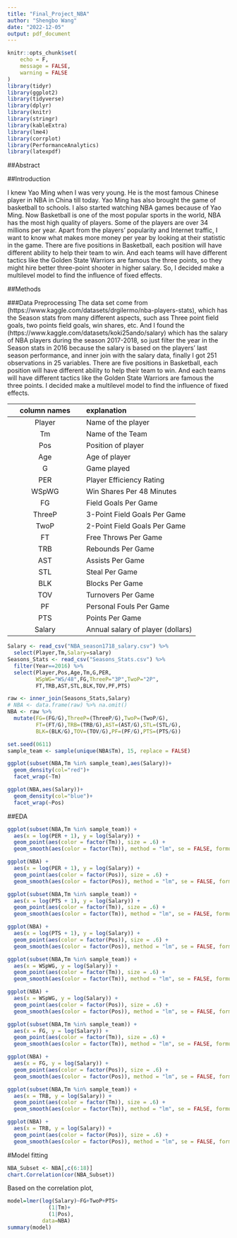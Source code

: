 ```yaml
---
title: "Final_Project_NBA"
author: "Shengbo Wang"
date: "2022-12-05"
output: pdf_document
---
```


```r
knitr::opts_chunk$set(
	echo = F,
	message = FALSE,
	warning = FALSE
)
library(tidyr)
library(ggplot2)
library(tidyverse)
library(dplyr)
library(knitr)
library(stringr)
library(kableExtra)
library(lme4)
library(corrplot)
library(PerformanceAnalytics)
library(latexpdf)
```

##Abstract

##Introduction

I knew Yao Ming when I was very young. He is the most famous Chinese player in NBA in China till today. Yao Ming has also brought the game of basketball to schools. I also started watching NBA games because of Yao Ming. Now Basketball is one of the most popular sports in the world, NBA has the most high quality of players. Some of the players are over 34 millions per year. Apart from the players' popularity and Internet traffic, I want to know what makes more money per year by looking at their statistic in the game. There are five positions in Basketball, each position will have different ability to help their team to win. And each teams will have different tactics like the Golden State Warriors are famous the three points, so they might hire better three-point shooter in higher salary. So, I decided make a multilevel model to find the influence of fixed effects.

##Methods


###Data Preprocessing
The data set come from (https://www.kaggle.com/datasets/drgilermo/nba-players-stats), which has the Season stats from many different aspects, such ass Three point field goals, two points field goals, win shares, etc. And I found the (https://www.kaggle.com/datasets/koki25ando/salary) which has the salary of NBA players during the season 2017-2018, so just filter the year in the Season stats in 2016 because the salary is based on the players' last season performance, and inner join with the salary data, finally I got 251 observations in 25 variables. There are five positions in Basketball, each position will have different ability to help their team to win. And each teams will have different tactics like the Golden State Warriors are famous the three points. I decided make a multilevel model to find the influence of fixed effects.


| column names    | explanation                                         |
| :--:            | :-----                                              |
| Player          | Name of the player                                  |
| Tm              | Name of the Team                                    |
| Pos             | Position of player                                  |
| Age             | Age of player                                       |
| G               | Game played                                         |
| PER             | Player Efficiency Rating                            |
| WSpWG           | Win Shares Per 48 Minutes                           |
| FG              | Field Goals Per Game                                |
| ThreeP          | 3-Point Field Goals Per Game                        |
| TwoP            | 2-Point Field Goals Per Game                        |
| FT              | Free Throws Per Game                                |
| TRB             | Rebounds Per Game                                   |
| AST             | Assists Per Game                                    |
| STL             | Steal Per Game                                      |
| BLK             | Blocks Per Game                                     |
| TOV             | Turnovers Per Game                                  |
| PF              | Personal Fouls Per Game                             |
| PTS             | Points  Per Game                                    |
| Salary          | Annual salary of player (dollars)                   |

```r
Salary <- read_csv("NBA_season1718_salary.csv") %>% 
  select(Player,Tm,Salary=salary)
Seasons_Stats <- read_csv("Seasons_Stats.csv") %>%
  filter(Year==2016) %>%
  select(Player,Pos,Age,Tm,G,PER,
         WSpWG="WS/48",FG,ThreeP="3P",TwoP="2P",
         FT,TRB,AST,STL,BLK,TOV,PF,PTS)

raw <- inner_join(Seasons_Stats,Salary)
# NBA <- data.frame(raw) %>% na.omit()
NBA <- raw %>% 
  mutate(FG=(FG/G),ThreeP=(ThreeP/G),TwoP=(TwoP/G),
         FT=(FT/G),TRB=(TRB/G),AST=(AST/G),STL=(STL/G),
         BLK=(BLK/G),TOV=(TOV/G),PF=(PF/G),PTS=(PTS/G))

set.seed(0611)
sample_team <- sample(unique(NBA$Tm), 15, replace = FALSE)
```


```r
ggplot(subset(NBA,Tm %in% sample_team),aes(Salary))+
  geom_density(col="red")+
  facet_wrap(~Tm)

ggplot(NBA,aes(Salary))+
  geom_density(col="blue")+
  facet_wrap(~Pos)
```

##EDA

```r
ggplot(subset(NBA,Tm %in% sample_team)) + 
  aes(x = log(PER + 1), y = log(Salary)) + 
  geom_point(aes(color = factor(Tm)), size = .6) + 
  geom_smooth(aes(color = factor(Tm)), method = "lm", se = FALSE, formula = 'y ~ x')

ggplot(NBA) + 
  aes(x = log(PER + 1), y = log(Salary)) + 
  geom_point(aes(color = factor(Pos)), size = .6) + 
  geom_smooth(aes(color = factor(Pos)), method = "lm", se = FALSE, formula = 'y ~ x')
```

```r

ggplot(subset(NBA,Tm %in% sample_team)) + 
  aes(x = log(PTS + 1), y = log(Salary)) + 
  geom_point(aes(color = factor(Tm)), size = .6) + 
  geom_smooth(aes(color = factor(Tm)), method = "lm", se = FALSE, formula = 'y ~ x')

ggplot(NBA) + 
  aes(x = log(PTS + 1), y = log(Salary)) + 
  geom_point(aes(color = factor(Pos)), size = .6) + 
  geom_smooth(aes(color = factor(Pos)), method = "lm", se = FALSE, formula = 'y ~ x')
```

```r
ggplot(subset(NBA,Tm %in% sample_team)) + 
  aes(x = WSpWG, y = log(Salary)) + 
  geom_point(aes(color = factor(Tm)), size = .6) + 
  geom_smooth(aes(color = factor(Tm)), method = "lm", se = FALSE, formula = 'y ~ x')

ggplot(NBA) + 
  aes(x = WSpWG, y = log(Salary)) + 
  geom_point(aes(color = factor(Pos)), size = .6) + 
  geom_smooth(aes(color = factor(Pos)), method = "lm", se = FALSE, formula = 'y ~ x')
```

```r
ggplot(subset(NBA,Tm %in% sample_team)) + 
  aes(x = FG, y = log(Salary)) + 
  geom_point(aes(color = factor(Tm)), size = .6) + 
  geom_smooth(aes(color = factor(Tm)), method = "lm", se = FALSE, formula = 'y ~ x')

ggplot(NBA) + 
  aes(x = FG, y = log(Salary)) + 
  geom_point(aes(color = factor(Pos)), size = .6) + 
  geom_smooth(aes(color = factor(Pos)), method = "lm", se = FALSE, formula = 'y ~ x')

```

```r
ggplot(subset(NBA,Tm %in% sample_team)) + 
  aes(x = TRB, y = log(Salary)) + 
  geom_point(aes(color = factor(Tm)), size = .6) + 
  geom_smooth(aes(color = factor(Tm)), method = "lm", se = FALSE, formula = 'y ~ x')

ggplot(NBA) + 
  aes(x = TRB, y = log(Salary)) + 
  geom_point(aes(color = factor(Pos)), size = .6) + 
  geom_smooth(aes(color = factor(Pos)), method = "lm", se = FALSE, formula = 'y ~ x')
```


#Model fitting

```r
NBA_Subset <- NBA[,c(6:18)]
chart.Correlation(cor(NBA_Subset))
```
Based on the correlation plot,

```r
model=lmer(log(Salary)~FG+TwoP+PTS+
             (1|Tm)+
             (1|Pos),
           data=NBA)
summary(model)
```

